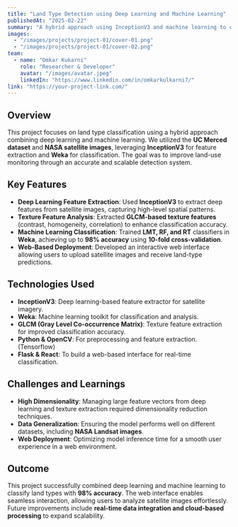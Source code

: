```yaml
---
title: "Land Type Detection using Deep Learning and Machine Learning"
publishedAt: "2025-02-22"
summary: "A hybrid approach using InceptionV3 and machine learning to classify land types from satellite images, achieving 98% accuracy."
images:
  - "/images/projects/project-01/cover-01.png"
  - "/images/projects/project-01/cover-02.png"
team:
  - name: "Omkar Kukarni"
    role: "Researcher & Developer"
    avatar: "/images/avatar.jpeg"
    linkedIn: "https://www.linkedin.com/in/omkarkulkarni7/"
link: "https://your-project-link.com/"
---
```


## Overview

This project focuses on land type classification using a hybrid approach combining deep learning and machine learning. We utilized the **UC Merced dataset** and **NASA satellite images**, leveraging **InceptionV3** for feature extraction and **Weka** for classification. The goal was to improve land-use monitoring through an accurate and scalable detection system.

## Key Features

- **Deep Learning Feature Extraction**: Used **InceptionV3** to extract deep features from satellite images, capturing high-level spatial patterns.
- **Texture Feature Analysis**: Extracted **GLCM-based texture features** (contrast, homogeneity, correlation) to enhance classification accuracy.
- **Machine Learning Classification**: Trained **LMT, RF, and RT** classifiers in **Weka**, achieving up to **98% accuracy** using **10-fold cross-validation**.
- **Web-Based Deployment**: Developed an interactive web interface allowing users to upload satellite images and receive land-type predictions.

## Technologies Used

- **InceptionV3**: Deep learning-based feature extractor for satellite imagery.
- **Weka**: Machine learning toolkit for classification and analysis.
- **GLCM (Gray Level Co-occurrence Matrix)**: Texture feature extraction for improved classification accuracy.
- **Python & OpenCV**: For preprocessing and feature extraction.(Tensorflow)
- **Flask & React**: To build a web-based interface for real-time classification.

## Challenges and Learnings

- **High Dimensionality**: Managing large feature vectors from deep learning and texture extraction required dimensionality reduction techniques.
- **Data Generalization**: Ensuring the model performs well on different datasets, including **NASA Landsat images**.
- **Web Deployment**: Optimizing model inference time for a smooth user experience in a web environment.

## Outcome

This project successfully combined deep learning and machine learning to classify land types with **98% accuracy**. The web interface enables seamless interaction, allowing users to analyze satellite images effortlessly. Future improvements include **real-time data integration and cloud-based processing** to expand scalability.
